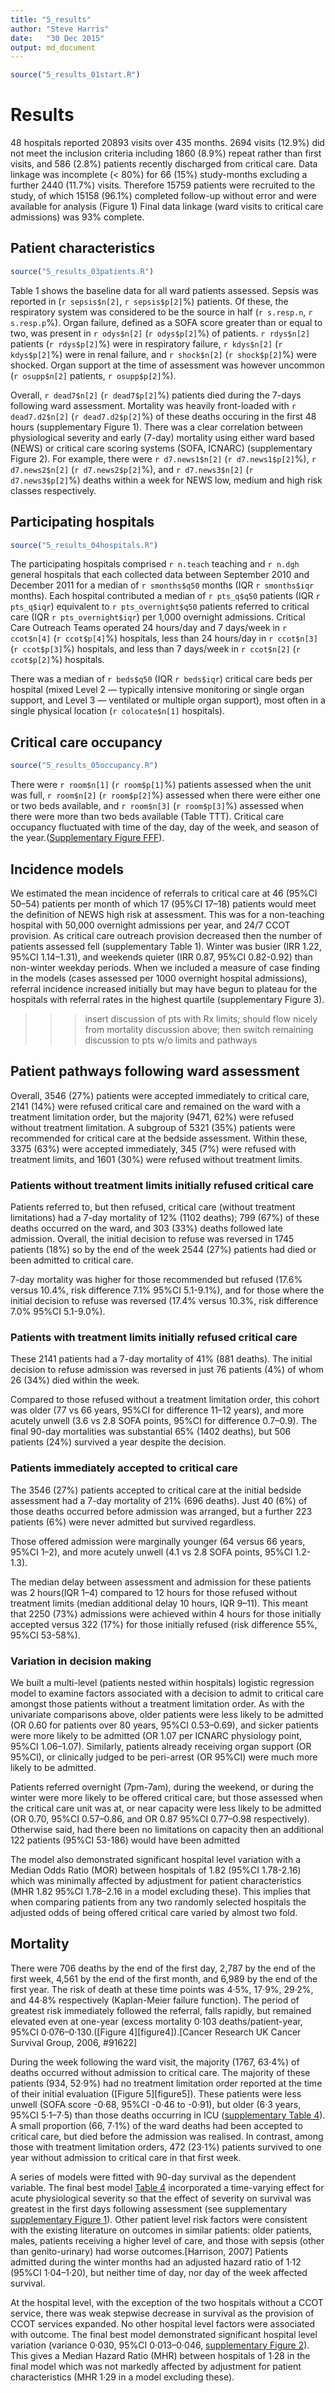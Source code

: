 ```yaml
---
title: "5_results"
author: "Steve Harris"
date:	"30 Dec 2015"
output: md_document
---
```

```r
source("5_results_01start.R")
```

# Results

48 hospitals reported 20893 visits over 435 months. 2694 visits (12.9\%) did not meet the inclusion criteria including 1860 (8.9\%) repeat rather than first visits, and 586 (2.8\%) patients recently discharged from critical care. Data linkage was incomplete (\< 80\%) for 66 (15\%) study-months excluding a further 2440 (11.7\%) visits. Therefore 15759 patients were recruited to the study, of which 15158 (96.1\%) completed follow-up without error and were available for analysis (Figure 1) Final data linkage (ward visits to critical care admissions) was 93\% complete.

## Patient characteristics
```r
source("5_results_03patients.R")
```

Table 1 shows the baseline data for all ward patients assessed. Sepsis was reported in (`r sepsis$n[2]`, `r sepsis$p[2]`\%) patients. Of these, the respiratory system was considered to be the source in half (`r s.resp.n`, `r s.resp.p`\%). Organ failure, defined as a SOFA score greater than or equal to two, was present in `r odys$n[2]` (`r odys$p[2]`\%) of patients. `r rdys$n[2]` patients (`r rdys$p[2]`\%) were in respiratory failure, `r kdys$n[2]` (`r kdys$p[2]`\%) were in renal failure, and `r shock$n[2]` (`r shock$p[2]`\%) were shocked. Organ support at the time of assessment was however uncommon (`r osupp$n[2]` patients, `r osupp$p[2]`\%).

Overall, `r dead7$n[2]` (`r dead7$p[2]`\%) patients died during the 7-days following ward assessment. Mortality was heavily front-loaded with `r dead7.d2$n[2]` (`r dead7.d2$p[2]`\%) of these deaths occuring in the first 48 hours (supplementary Figure 1). There was a clear correlation between physiological severity and early (7-day) mortality using either ward based (NEWS) or critical care scoring systems (SOFA, ICNARC) (supplementary Figure 2). For example, there were `r d7.news1$n[2]` (`r d7.news1$p[2]`\%), `r d7.news2$n[2]` (`r d7.news2$p[2]`\%), and `r d7.news3$n[2]` (`r d7.news3$p[2]`\%) deaths within a week for NEWS low, medium and high risk classes respectively.

## Participating hospitals
```r
source("5_results_04hospitals.R")
```

The participating hospitals comprised `r n.teach` teaching and `r n.dgh` general hospitals that each collected data between September 2010 and December 2011 for a median of `r smonths$q50` months (IQR `r smonths$iqr` months). Each hospital contributed a median of `r pts_q$q50` patients (IQR `r pts_q$iqr`) equivalent to `r pts_overnight$q50` patients referred to critical care (IQR `r pts_overnight$iqr`) per 1,000 overnight admissions. Critical Care Outreach Teams operated 24 hours/day and 7 days/week in `r ccot$n[4]` (`r ccot$p[4]`\%) hospitals, less than 24 hours/day in `r ccot$n[3]` (`r ccot$p[3]`\%) hospitals, and less than 7 days/week in `r ccot$n[2]` (`r ccot$p[2]`\%) hospitals.

There was a median of `r beds$q50` (IQR `r beds$iqr`) critical care beds per hospital (mixed Level 2 --- typically intensive monitoring or single organ support, and Level 3 --- ventilated or multiple organ support), most often in a single physical location (`r colocate$n[1]` hospitals). 

## Critical care occupancy
```r
source("5_results_05occupancy.R")
```

There were `r room$n[1]` (`r room$p[1]`\%) patients assessed when the unit was full, `r room$n[2]` (`r room$p[2]`\%) assessed when there were either one or two beds available, and `r room$n[3]` (`r room$p[3]`\%) assessed when there were more than two beds available (Table TTT). Critical care occupancy fluctuated with time of the day, day of the week, and season of the year.([Supplementary Figure FFF](<sfigureFFF>)).

## Incidence models

We estimated the mean incidence of referrals to critical care at 46 (95\%CI 50--54) patients per month of which 17 (95\%CI 17--18) patients would meet the definition of NEWS high risk at assessment. This was for a non-teaching hospital with 50,000 overnight admissions per year, and 24/7 CCOT provision. As critical care outreach provision decreased then the number of patients assessed fell (supplementary Table 1). Winter was busier (IRR 1.22, 95\%CI 1.14--1.31), and weekends quieter (IRR 0.87, 95\%CI 0.82-0.92) than non-winter weekday periods. When we included a measure of case finding in the models (cases assessed per 1000 overnight hospital admissions), referral incidence increased initially but may have begun to plateau for the hospitals with referral rates in the highest quartile (supplementary Figure 3).


>>> insert discussion of pts with Rx limits; should flow nicely from mortality discussion above; then switch remaining discussion to pts w/o limits and pathways

<!-- 
                                        
                                        
     _ __ ___  ___ _   _ _ __ ___   ___ 
    | '__/ _ \/ __| | | | '_ ` _ \ / _ \
    | | |  __/\__ \ |_| | | | | | |  __/
    |_|  \___||___/\__,_|_| |_| |_|\___|
                                        
                                        
 -->


## Patient pathways following ward assessment

Overall, 3546 (27\%) patients were accepted immediately to critical care, 2141 (14\%) were refused critical care and remained on the ward with a treatment limitation order, but the majority (9471, 62\%) were refused without treatment limitation. A subgroup of 5321 (35\%) patients were recommended for critical care at the bedside assessment. Within these, 3375 (63\%) were accepted immediately, 345 (7\%) were refused with treatment limits, and 1601 (30\%) were refused without treatment limits.

### Patients without treatment limits initially refused critical care

Patients referred to, but then refused, critical care (without treatment limitations) had a 7-day mortality of 12\% (1102 deaths); 799 (67\%) of these deaths occurred on the ward, and 303 (33\%) deaths followed late admission. Overall, the initial decision to refuse was reversed in 1745 patients (18\%) so by the end of the week 2544 (27\%) patients had died or been admitted to critical care.

7-day mortality was higher for those recommended but refused (17.6\% versus 10.4\%, risk difference 7.1\% 95\%CI 5.1-9.1\%), and for those where the initial decision to refuse was reversed (17.4\% versus 10.3\%, risk difference 7.0\% 95\%CI 5.1-9.0\%).

### Patients with treatment limits initially refused critical care

These 2141 patients had a 7-day mortality of 41\% (881 deaths). The initial decision to refuse admission was reversed in just 76 patients (4\%) of whom 26 (34\%) died within the week.

Compared to those refused without a treatment limitation order, this cohort was older (77 vs 66 years, 95\%CI for difference 11--12 years), and more acutely unwell (3.6 vs 2.8 SOFA points, 95\%CI for difference 0.7--0.9). The final 90-day mortalities was substantial 65\% (1402 deaths), but 506 patients (24\%) survived a year despite the decision.

### Patients immediately accepted to critical care

The 3546 (27\%) patients accepted to critical care at the initial bedside assessment had a 7-day mortality of 21\% (696 deaths). Just 40 (6\%) of those deaths occurred before admission was arranged, but a further 223 patients (6\%) were never admitted but survived regardless.

Those offered admission were marginally younger (64 versus 66 years, 95\%CI 1--2), and more acutely unwell (4.1 vs 2.8 SOFA points, 95\%CI 1.2-1.3).

The median delay between assessment and admission for these patients was 2 hours(IQR 1--4) compared to 12 hours for those refused without treatment limits (median additional delay 10 hours, IQR 9--11). This meant that 2250 (73\%) admissions were achieved within 4 hours for those initially accepted versus 322 (17\%) for those initially refused (risk difference 55\%, 95\%CI 53-58\%). 

### Variation in decision making

We built a multi-level (patients nested within hospitals) logistic regression model to examine factors associated with a decision to admit to critical care amongst those patients without a treatment limitation order. As with the univariate comparisons above, older patients were less likely to be admitted (OR 0.60 for patients over 80 years, 95\%CI 0.53--0.69), and sicker patients were more likely to be admitted (OR 1.07 per ICNARC physiology point, 95\%CI 1.06--1.07). Similarly, patients already receiving organ support (OR 95\%CI), or
clinically judged to be peri-arrest (OR 95\%CI) were much more likely to be admitted.

Patients referred overnight (7pm-7am), during the weekend, or during the winter were more likely to be offered critical care, but those assessed when the critical care unit was at, or near capacity were less likely to be admitted (OR 0.70, 95\%CI 0.57--0.86, and OR 0.87 95\%CI 0.77--0.98 respectively). Otherwise said, had there been no limitations on capacity then an additional 122 patients (95\%CI 53-186) would have been admitted

The model also demonstrated significant hospital level variation with a Median Odds Ratio (MOR) between hospitals of 1.82 (95\%CI 1.78-2.16) which was minimally affected by adjustment for patient characteristics (MHR 1.82 95\%CI 1.78--2.16 in a model excluding these). This implies that when comparing patients from any two randomly selected hospitals the adjusted odds of being offered critical care varied by almost two fold.

Mortality
---------

There were 706 deaths by the end of the first day, 2,787 by the end of the first week, 4,561 by the end of the first month, and 6,989 by the end of the first year. The risk of death at these time points was 4·5\%, 17·9\%, 29·2\%, and 44·8\% respectively (Kaplan-Meier failure function). The period of greatest risk immediately followed the referral, falls rapidly, but remained elevated even at one-year (excess mortality 0·103 deaths/patient-year, 95\%CI 0·076--0·130.([Figure 4][figure4]).[Cancer Research UK Cancer Survival Group, 2006, \#91622]

During the week following the ward visit, the majority (1767, 63·4\%) of deaths occurred without admission to critical care. The majority of these patients (934, 52·9\%) had no treatment limitation order reported at the time of their initial evaluation ([Figure 5][figure5]). These patients were less unwell (SOFA score -0·68, 95\%CI -0·46 to -0·91), but older (6·3 years, 95\%CI 5·1--7·5) than those deaths occurring in ICU ([supplementary Table 4](<stb04_ward_vs_icu_deaths.ods>)). A small proportion (66, 7·1\%) of the ward deaths had been accepted to critical care, but died before the admission was realised. In contrast, among those with treatment limitation orders, 472 (23·1\%) patients survived to one year without admission to critical care in that first week.

A series of models were fitted with 90-day survival as the dependent variable. The final best model [Table 4](<tb03_ward_survival_final.ods>) incorporated a time-varying effect for acute physiological severity so that the effect of severity on survival was greatest in the first days following assessment (see supplementary [supplementary Figure 1](<sfig01_survival_icnarc0_ssresidual.pdf>)). Other patient level risk factors were consistent with the existing literature on outcomes in similar patients: older patients, males, patients receiving a higher level of care, and those with sepsis (other than genito-urinary) had worse outcomes.[Harrison, 2007] Patients admitted during the winter months had an adjusted hazard ratio of 1·12 (95\%CI 1·04--1·20), but neither time of day, nor day of the week affected survival. 

At the hospital level, with the exception of the two hospitals without a CCOT service, there was weak stepwise decrease in survival as the provision of CCOT services expanded. No other hospital level factors were associated with outcome. The final best model demonstrated significant hospital level variation (variance 0·030, 95\%CI 0·013--0·046, [supplementary Figure 2](<sfig02_survival_reffects.pdf>)). This gives a Median Hazard Ratio (MHR) between hospitals of 1·28 in the final model which was not markedly affected by adjustment for patient characteristics (MHR 1·29 in a model excluding these).

